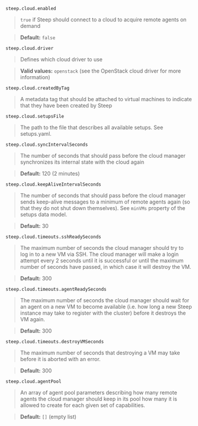 
`steep.cloud.enabled`

> `true` if Steep should connect to a cloud to acquire remote agents on demand

> **Default:** `false`

`steep.cloud.driver`

> Defines which cloud driver to use

> **Valid values:** `openstack` (see the <ScrollLink href="#openstack-cloud-driver">OpenStack cloud driver</ScrollLink> for more information)

`steep.cloud.createdByTag`

> A metadata tag that should be attached to virtual machines to indicate that
> they have been created by Steep

`steep.cloud.setupsFile`

> The path to the file that describes all available <ScrollLink href="#setups">setups</ScrollLink>. See <ScrollLink href="setupsyaml">setups.yaml</ScrollLink>.

`steep.cloud.syncIntervalSeconds`

> The number of seconds that should pass before the cloud manager synchronizes
> its internal state with the cloud again

> **Default:** 120 (2 minutes)

`steep.cloud.keepAliveIntervalSeconds`

> The number of seconds that should pass before the cloud manager sends
> keep-alive messages to a minimum of remote agents again (so that they
> do not shut down themselves). See `minVMs` property of
> the <ScrollLink href="#setups">setups</ScrollLink> data model.

> **Default:** 30

`steep.cloud.timeouts.sshReadySeconds`

> The maximum number of seconds the cloud manager should try to log in to a new
> VM via SSH. The cloud manager will make a login attempt every 2 seconds until
> it is successful or until the maximum number of seconds have passed, in which
> case it will destroy the VM.

> **Default:** 300

`steep.cloud.timeouts.agentReadySeconds`

> The maximum number of seconds the cloud manager should wait for an agent on a
> new VM to become available (i.e. how long a new Steep instance may take to
> register with the cluster) before it destroys the VM again.

> **Default:** 300

`steep.cloud.timeouts.destroyVMSeconds`

> The maximum number of seconds that destroying a VM may take before it is
> aborted with an error.

> **Default:** 300

`steep.cloud.agentPool`

> An array of <ScrollLink href="#agent-pool-parameters">agent pool parameters</ScrollLink>
> describing how many remote agents the cloud manager should keep in its pool
> how many it is allowed to create for each given set of capabilities.

> **Default:** `[]` (empty list)

